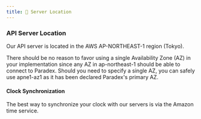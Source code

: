 ```yaml
---
title: 🎈 Server Location
---
```



### API Server Location <a href="#api-server-location" id="api-server-location"></a>

Our API server is located in the AWS AP-NORTHEAST-1 region (Tokyo).

There should be no reason to favor using a single Availability Zone (AZ) in your implementation since any AZ in ap-northeast-1 should be able to connect to Paradex.  Should you need to specify a single AZ, you can safely use apne1-az1 as it has been declared Paradex's primary AZ.

#### Clock Synchronization

The best way to synchronize your clock with our servers is via the Amazon time service.
